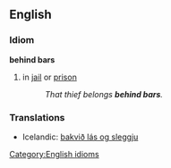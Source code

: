 ==English==

===Idiom===
'''behind bars'''
#in [[jail]] or [[prison]]
#:''That thief belongs '''behind bars'''.''

===Translations===

*Icelandic: [[bakvið lás og sleggju]]

[[Category:English idioms]]